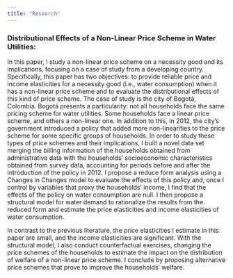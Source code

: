 ```yaml
---
title: "Research"
---
```


### Distributional Effects of a Non-Linear Price Scheme in Water Utilities:

In this paper, I study a non-linear price scheme on a necessity good and its implications, focusing on a case of study from a developing country. Specifically, this paper has two objectives: to provide reliable price and income elasticities for a necessity good (i.e., water consumption) when it has a non-linear price scheme and to evaluate the distributional effects of this kind of price scheme. The case of study is the city of Bogotá, Colombia. Bogotá presents a particularity: not all households face the same pricing scheme for water utilities. Some households face a linear price scheme, and others a non-linear one. In addition to this, in 2012, the city's government introduced a policy that added more non-linearities to the price scheme for some specific groups of households. In order to study these types of price schemes and their implications, I built a novel data set merging the billing information of the households obtained from administrative data with the households' socioeconomic characteristics obtained from survey data, accounting for periods before and after the introduction of the policy in 2012. I propose a reduce form analysis using a Changes in Changes model to evaluate the effects of this policy and, once I control by variables that proxy the households' income, I find that the effects of the policy on water consumption are null. I then propose a structural model for water demand to rationalize the results from the reduced form and estimate the price elasticities and income elasticities of water consumption.

In contrast to the previous literature, the price elasticities I estimate in this paper are small, and the income elasticities are significant. With the structural model, I also conduct counterfactual exercises, changing the price schemes of the households to estimate the impact on the distribution of welfare of a non-linear price scheme. I conclude by proposing alternative price schemes that prove to improve the households' welfare.

